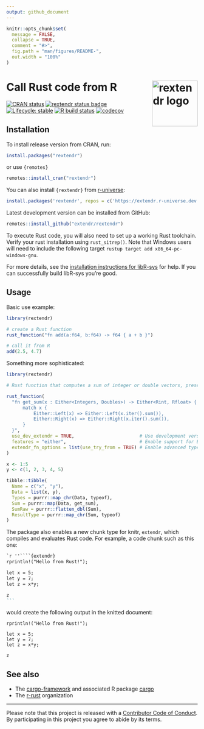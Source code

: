 ```yaml
---
output: github_document
---
```


<!-- README.md is generated from README.Rmd. Please edit that file -->

```r
knitr::opts_chunk$set(
  message = FALSE,
  collapse = TRUE,
  comment = "#>",
  fig.path = "man/figures/README-",
  out.width = "100%"
)
```

# Call Rust code from R <img width="120px" alt="rextendr logo" align="right" src="man/figures/rextendr-logo.png">

<!-- badges: start -->
[![CRAN status](https://www.r-pkg.org/badges/version/rextendr)](https://CRAN.R-project.org/package=rextendr)
[![rextendr status badge](https://extendr.r-universe.dev/badges/rextendr)](https://extendr.r-universe.dev/rextendr)
[![Lifecycle: stable](https://img.shields.io/badge/lifecycle-stable-brightgreen.svg)](https://lifecycle.r-lib.org/articles/stages.html#stable)
[![R build status](https://github.com/extendr/rextendr/workflows/R-CMD-check/badge.svg)](https://github.com/extendr/rextendr/actions)
[![codecov](https://codecov.io/gh/extendr/rextendr/branch/main/graph/badge.svg?token=5H6ID0LAO7)](https://app.codecov.io/gh/extendr/rextendr)
<!-- badges: end -->

## Installation

To install release version from CRAN, run:

```r
install.packages("rextendr")
```

or use `{remotes}`

```r
remotes::install_cran("rextendr")
```

You can also install `{rextendr}` from [r-universe](https://extendr.r-universe.dev/rextendr):

```r
install.packages('rextendr', repos = c('https://extendr.r-universe.dev', 'https://cloud.r-project.org'))
```

Latest development version can be installed from GitHub:

```r
remotes::install_github("extendr/rextendr")
```

To execute Rust code, you will also need to set up a working Rust toolchain. Verify your rust installation using `rust_sitrep()`. Note that Windows users will need to include the following target `rustup target add x86_64-pc-windows-gnu`.

For more details, see the [installation instructions for libR-sys](https://github.com/extendr/libR-sys) for help. If you can successfully build libR-sys you're good.

## Usage

Basic use example:

```r
library(rextendr)

# create a Rust function
rust_function("fn add(a:f64, b:f64) -> f64 { a + b }")

# call it from R
add(2.5, 4.7)
```

Something more sophisticated:

```r
library(rextendr)

# Rust function that computes a sum of integer or double vectors, preserving the type

rust_function(
  "fn get_sum(x : Either<Integers, Doubles>) -> Either<Rint, Rfloat> {
      match x {
          Either::Left(x) => Either::Left(x.iter().sum()),
          Either::Right(x) => Either::Right(x.iter().sum()),
      }
  }",
  use_dev_extendr = TRUE,                        # Use development version of extendr from GitHub
  features = "either",                           # Enable support for Either crate
  extendr_fn_options = list(use_try_from = TRUE) # Enable advanced type conversion
)

x <- 1:5
y <- c(1, 2, 3, 4, 5)

tibble::tibble(
  Name = c("x", "y"),
  Data = list(x, y),
  Types = purrr::map_chr(Data, typeof),
  Sum = purrr::map(Data, get_sum),
  SumRaw = purrr::flatten_dbl(Sum),
  ResultType = purrr::map_chr(Sum, typeof)
)

```

The package also enables a new chunk type for knitr, `extendr`, which compiles and evaluates Rust code. For example, a code chunk such as this one:
````markdown
`r ''````{extendr}
rprintln!("Hello from Rust!");

let x = 5;
let y = 7;
let z = x*y;

z
```
````
would create the following output in the knitted document:
```extendr
rprintln!("Hello from Rust!");

let x = 5;
let y = 7;
let z = x*y;

z
```

## See also

- The [cargo-framework](https://github.com/dbdahl/cargo-framework) and associated R package [cargo](https://cran.r-project.org/package=cargo)
- The [r-rust](https://github.com/r-rust) organization

-----

Please note that this project is released with a [Contributor Code of Conduct](https://github.com/extendr/rextendr/blob/main/CODE-OF-CONDUCT.md). By participating in this project you agree to abide by its terms.
